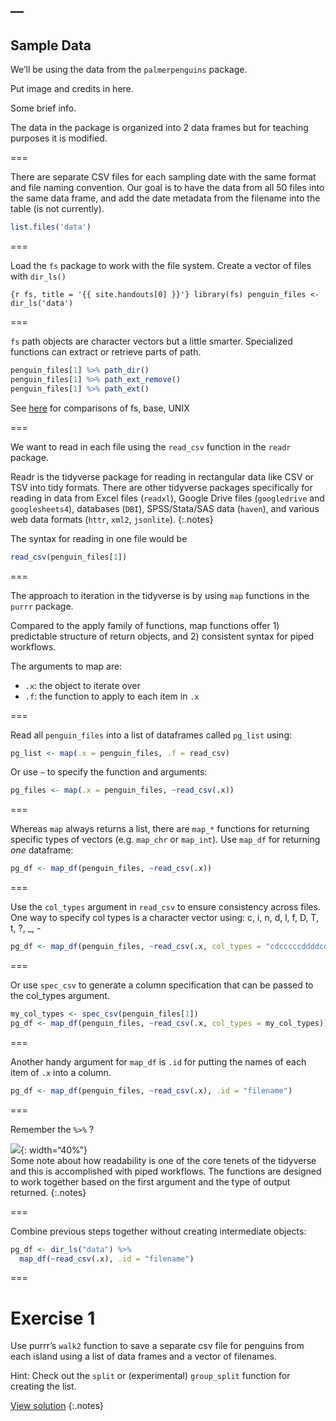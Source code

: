 ---
---

## Sample Data

We'll be using the data from the `palmerpenguins` package. 

Put image and credits in here. 

Some brief info. 

The data in the package is organized into 2 data frames but for teaching purposes it is modified. 

===

There are separate CSV files for each sampling date with the same format and file naming convention. Our goal is to have the data from all 50 files into the same data frame, and add the date metadata from the filename into the table (is not currently).

```r
list.files('data')
```

===

Load the `fs` package to work with the file system. Create a vector of files with `dir_ls()`

```{r fs, title = '{{ site.handouts[0] }}'}
library(fs)
penguin_files <- dir_ls('data')
```

===

`fs` path objects are character vectors but a little smarter. Specialized functions can extract or retrieve parts of path.  

```r
penguin_files[1] %>% path_dir()
penguin_files[1] %>% path_ext_remove()
penguin_files[1] %>% path_ext()
```

See [here](https://fs.r-lib.org/articles/function-comparisons.html) for comparisons of fs, base, UNIX

===

We want to read in each file using the `read_csv` function in the `readr` package. 

Readr is the tidyverse package for reading in rectangular data like CSV or TSV into tidy formats. There are other tidyverse packages specifically for reading in data from Excel files (`readxl`), Google Drive files (`googledrive` and `googlesheets4`), databases (`DBI`), SPSS/Stata/SAS data (`haven`), and various web data formats (`httr`, `xml2`, `jsonlite`).
{:.notes}

The syntax for reading in one file would be 

```r
read_csv(penguin_files[1])
```

===

The approach to iteration in the tidyverse is by using `map` functions in the `purrr` package. 

Compared to the apply family of functions, map functions offer 1) predictable structure of return objects, and 2) consistent syntax for piped workflows.

The arguments to map are: 

* `.x`: the object to iterate over
* `.f`: the function to apply to each item in `.x`

===

Read all `penguin_files` into a list of dataframes called `pg_list` using:

```r
pg_list <- map(.x = penguin_files, .f = read_csv)
```

Or use `~` to specify the function and arguments:

```r
pg_files <- map(.x = penguin_files, ~read_csv(.x))
```

===

Whereas `map` always returns a list, there are `map_*` functions for returning specific types of vectors (e.g. `map_chr` or `map_int`). Use `map_df` for returning *one* dataframe:

```r
pg_df <- map_df(penguin_files, ~read_csv(.x))
```

===

Use the `col_types` argument in `read_csv` to ensure consistency across files. One way to specify col types is a character vector using: c, i, n, d, l, f, D, T, t, ?, _, -

```r
pg_df <- map_df(penguin_files, ~read_csv(.x, col_types = "cdcccccddddcddccc"))
```


===

Or use `spec_csv` to generate a column specification that can be passed to the col_types argument.

```r
my_col_types <- spec_csv(penguin_files[1])
pg_df <- map_df(penguin_files, ~read_csv(.x, col_types = my_col_types))
```

===

Another handy argument for `map_df` is `.id` for putting the names of each item of `.x` into a column. 

```r
pg_df <- map_df(penguin_files, ~read_csv(.x), .id = "filename")
```

===

Remember the `%>%` ? 

![]({{ site.baseurl }}/images/pipe.jpg){: width="40%"}  
Some note about how readability is one of the core tenets of the tidyverse and this is accomplished with piped workflows. The functions are designed to work together based on the first argument and the type of output returned. 
{:.notes}

===

Combine previous steps together without creating intermediate objects:

```r
pg_df <- dir_ls("data") %>%
  map_df(~read_csv(.x), .id = "filename")
```

===

# Exercise 1

Use purrr's `walk2` function to save a separate csv file for penguins from each island using a list of data frames and a vector of filenames. 

Hint: Check out the `split` or (experimental) `group_split` function for creating the list. 

[View solution](#solution-1)
{:.notes}
